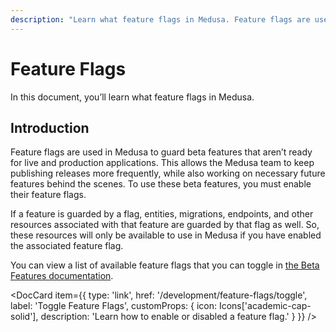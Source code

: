 ---
description: "Learn what feature flags in Medusa. Feature flags are used in Medusa to guard beta features that aren’t ready for live and production applications."
---


# Feature Flags

In this document, you’ll learn what feature flags in Medusa.

## Introduction

Feature flags are used in Medusa to guard beta features that aren’t ready for live and production applications. This allows the Medusa team to keep publishing releases more frequently, while also working on necessary future features behind the scenes. To use these beta features, you must enable their feature flags.

If a feature is guarded by a flag, entities, migrations, endpoints, and other resources associated with that feature are guarded by that flag as well. So, these resources will only be available to use in Medusa if you have enabled the associated feature flag.

You can view a list of available feature flags that you can toggle in [the Beta Features documentation](../../beta.md).

<DocCard item={{
  type: 'link',
  href: '/development/feature-flags/toggle',
  label: 'Toggle Feature Flags',
  customProps: {
    icon: Icons['academic-cap-solid'],
    description: 'Learn how to enable or disabled a feature flag.'
  }
}} />
